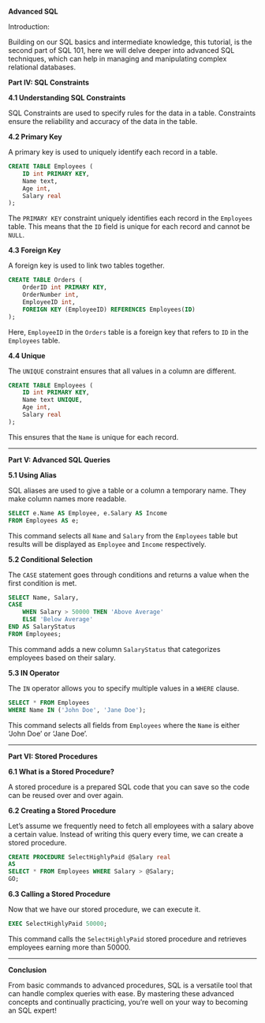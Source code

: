 **Advanced SQL**

Introduction:

Building on our SQL basics and intermediate knowledge, this tutorial, is the second part of SQL 101, here we will delve deeper into advanced SQL techniques, which can help in managing and manipulating complex relational databases.


**Part IV: SQL Constraints**

**4.1 Understanding SQL Constraints**

SQL Constraints are used to specify rules for the data in a table. Constraints ensure the reliability and accuracy of the data in the table. 

**4.2 Primary Key**

A primary key is used to uniquely identify each record in a table.

```SQL
CREATE TABLE Employees (
    ID int PRIMARY KEY,
    Name text,
    Age int,
    Salary real
);
```
The `PRIMARY KEY` constraint uniquely identifies each record in the `Employees` table. This means that the `ID` field is unique for each record and cannot be `NULL`.

**4.3 Foreign Key**

A foreign key is used to link two tables together.

```SQL
CREATE TABLE Orders (
    OrderID int PRIMARY KEY,
    OrderNumber int,
    EmployeeID int,
    FOREIGN KEY (EmployeeID) REFERENCES Employees(ID)
);
```
Here, `EmployeeID` in the `Orders` table is a foreign key that refers to `ID` in the `Employees` table.

**4.4 Unique**

The `UNIQUE` constraint ensures that all values in a column are different.

```SQL
CREATE TABLE Employees (
    ID int PRIMARY KEY,
    Name text UNIQUE,
    Age int,
    Salary real
);
```
This ensures that the `Name` is unique for each record.

---

**Part V: Advanced SQL Queries**

**5.1 Using Alias**

SQL aliases are used to give a table or a column a temporary name. They make column names more readable.

```SQL
SELECT e.Name AS Employee, e.Salary AS Income 
FROM Employees AS e;
```
This command selects all `Name` and `Salary` from the `Employees` table but results will be displayed as `Employee` and `Income` respectively.

**5.2 Conditional Selection**

The `CASE` statement goes through conditions and returns a value when the first condition is met.

```SQL
SELECT Name, Salary,
CASE 
    WHEN Salary > 50000 THEN 'Above Average'
    ELSE 'Below Average' 
END AS SalaryStatus
FROM Employees;
```
This command adds a new column `SalaryStatus` that categorizes employees based on their salary.

**5.3 IN Operator**

The `IN` operator allows you to specify multiple values in a `WHERE` clause.

```SQL
SELECT * FROM Employees
WHERE Name IN ('John Doe', 'Jane Doe');
```
This command selects all fields from `Employees` where the `Name` is either 'John Doe' or 'Jane Doe'.

---

**Part VI: Stored Procedures**

**6.1 What is a Stored Procedure?**

A stored procedure is a prepared SQL code that you can save so the code can be reused over and over again. 

**6.2 Creating a Stored Procedure**

Let's assume we frequently need to fetch all employees with a salary above a certain value. Instead of writing this query every time, we can create a stored procedure.

```SQL
CREATE PROCEDURE SelectHighlyPaid @Salary real
AS
SELECT * FROM Employees WHERE Salary > @Salary;
GO;
```

**6.3 Calling a Stored Procedure**

Now that we have our stored procedure, we can execute it.

```SQL
EXEC SelectHighlyPaid 50000;
```

This command calls the `SelectHighlyPaid` stored procedure and retrieves employees earning more than 50000.

---

**Conclusion**

From basic commands to advanced procedures, SQL is a versatile tool that can handle complex queries with ease. By mastering these advanced concepts and continually practicing, you're well on your way to becoming an SQL expert!